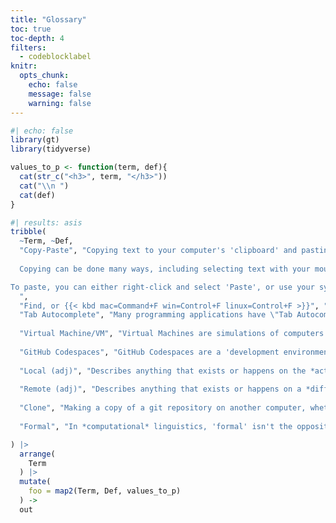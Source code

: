 ```yaml
---
title: "Glossary"
toc: true
toc-depth: 4
filters: 
  - codeblocklabel
knitr: 
  opts_chunk: 
    echo: false
    message: false
    warning: false
---
```


```r
#| echo: false
library(gt)
library(tidyverse)
```

```r
values_to_p <- function(term, def){
  cat(str_c("<h3>", term, "</h3>"))
  cat("\\n ")
  cat(def)
}
```

```r
#| results: asis
tribble(
  ~Term, ~Def,
  "Copy-Paste", "Copying text to your computer's 'clipboard' and pasting it into another location. 
  
  Copying can be done many ways, including selecting text with your mouse, right-clicking then selecting 'copy', by selecting text and using your computer's 'hotkey' for copying ({{< kbd mac=Command+C win=Control+C, linux=Control+C >}}), or, in the course documents, by clicking on the 'copy' icon in most code chunks.

To paste, you can either right-click and select 'Paste', or use your system's 'hotkey' ({{< kbd mac=Command+V win=Control+V linux=Control+V >}}).
  ",
  "Find, or {{< kbd mac=Command+F win=Control+F linux=Control+F >}}", "You can find text in most pages or documents by either typing {{< kbd mac=Command+F win=Control+F linux=Control+F >}}, then typing in the text you want to find in the dialogue box that pops up.",
  "Tab Autocomplete", "Many programming applications have \"Tab Autocomplete\" suggestions that allow you to type in just a few letters of the command, function, or variable you want to use, and then hit {{< kbd Tab >}}.",
  
  "Virtual Machine/VM", "Virtual Machines are simulations of computers. It's like having an encapsulated computer, running its own operating system and programs, that borrows memory and computing resources from computers it's running on.",
  
  "GitHub Codespaces", "GitHub Codespaces are a 'development environment', running on a [Virtual Machine](#virtual-machine-vm). They're like mini computers you can access through your web browser that get created just for the repository you launch one in. The actual memory and computation are being run on GitHub's physical computers.",
  
  "Local (adj)", "Describes anything that exists or happens on the *actual* device you're interacting with. For example, if you have a Microsoft Word document on your computer that ends in .docx, it is probably 'local' (even if theres a ['remote'](#remote-adj) copy somewhere). These days, it's not always obvious if things happen locally or remotely. If you have a phone that does facial recognition on pictures you take, if the facial recognition program runs *on* your phone, it's 'local'. But if the picture needs to get uploaded to Apple or Google first, then the facial recognition is 'remote'.",
  
  "Remote (adj)", "Describes anything that exists or happens on a *different* device than the one you're interacting with. For example, if you edit a Google Doc, the actual document is stored on a Google computer, not on the device you're editing.",
  
  "Clone", "Making a copy of a git repository on another computer, whether [locally](#local-adj) or [remotely](#remote-adj).",
  
  "Formal", "In *computational* linguistics, 'formal' isn't the opposite of 'casual'. It's about any system or language which has a strict set of acceptable symbols, and how they can be combined."

) |>
  arrange(
    Term
  ) |>
  mutate(
    foo = map2(Term, Def, values_to_p)
  ) ->
  out
```
